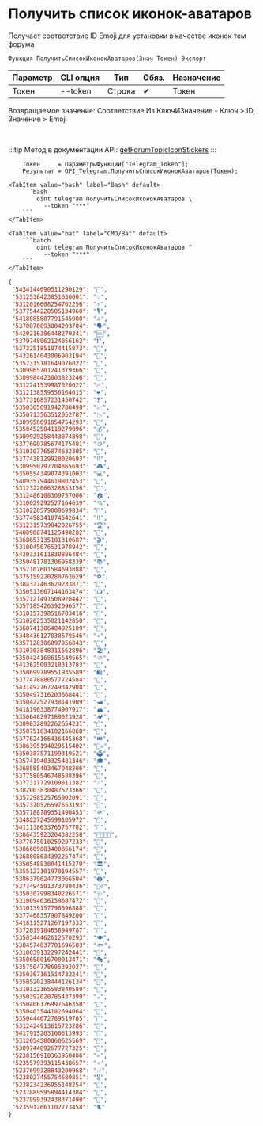 ﻿---
sidebar_position: 1
description: Получить список иконок-аватаров и другие функции для работы с Telegram в Открытом пакете интеграций - бесплатной open-source библиотеке интеграций для 1С:Предприятие 8, OneScript и CLI
keywords: [1C, 1С, 1С:Предприятие, 1С:Предприятие 8.3, API, Интеграция, Сервисы, Обмен, OneScript, CLI, Telegram]
---


# Получить список иконок-аватаров
 Получает соответствие ID Emoji для установки в качестве иконок тем форума



`Функция ПолучитьСписокИконокАватаров(Знач Токен) Экспорт`

  | Параметр | CLI опция | Тип | Обяз. | Назначение |
  |-|-|-|-|-|
  | Токен | --token | Строка | &#x2714; | Токен |

  
  Возвращаемое значение:   Соответствие Из КлючИЗначение - Ключ > ID, Значение > Emoji

<br/>

:::tip
Метод в документации API: [getForumTopicIconStickers](https://core.telegram.org/bots/api#getforumtopiciconstickers)
:::
<br/>


```bsl title="Пример использования для 1С:Предприятие/OneScript"
    Токен     = ПараметрыФункции["Telegram_Token"];
    Результат = OPI_Telegram.ПолучитьСписокИконокАватаров(Токен);
```
    

 <Tabs>
  
    <TabItem value="bash" label="Bash" default>
        ```bash
            oint telegram ПолучитьСписокИконокАватаров \
              --token "***"
        ```
    </TabItem>
  
    <TabItem value="bat" label="CMD/Bat" default>
        ```batch
            oint telegram ПолучитьСписокИконокАватаров ^
              --token "***"
        ```
    </TabItem>
</Tabs>


```json title="Результат"
{
 "5434144690511290129": "📰",
 "5312536423851630001": "💡",
 "5312016608254762256": "⚡️",
 "5377544228505134960": "🎙",
 "5418085807791545980": "🔝",
 "5370870893004203704": "🗣",
 "5420216386448270341": "🆒",
 "5379748062124056162": "❗️",
 "5373251851074415873": "📝",
 "5433614043006903194": "📆",
 "5357315181649076022": "📁",
 "5309965701241379366": "🔎",
 "5309984423003823246": "📣",
 "5312241539987020022": "🔥",
 "5312138559556164615": "❤️",
 "5377316857231450742": "❓",
 "5350305691942788490": "📈",
 "5350713563512052787": "📉",
 "5309958691854754293": "💎",
 "5350452584119279096": "💰",
 "5309929258443874898": "💸",
 "5377690785674175481": "🪙",
 "5310107765874632305": "💱",
 "5377438129928020693": "⁉️",
 "5309950797704865693": "🎮",
 "5350554349074391003": "💻",
 "5409357944619802453": "📱",
 "5312322066328853156": "🚗",
 "5312486108309757006": "🏠",
 "5310029292527164639": "💘",
 "5310228579009699834": "🎉",
 "5377498341074542641": "‼️",
 "5312315739842026755": "🏆",
 "5408906741125490282": "🏁",
 "5368653135101310687": "🎬",
 "5310045076531978942": "🎵",
 "5420331611830886484": "🔞",
 "5350481781306958339": "📚",
 "5357107601584693888": "👑",
 "5375159220280762629": "⚽️",
 "5384327463629233871": "🏀",
 "5350513667144163474": "📺",
 "5357121491508928442": "👀",
 "5357185426392096577": "🫦",
 "5310157398516703416": "🍓",
 "5310262535021142850": "💄",
 "5368741306484925109": "👠",
 "5348436127038579546": "✈️",
 "5357120306097956843": "🧳",
 "5310303848311562896": "🏖",
 "5350424168615649565": "⛅️",
 "5413625003218313783": "🦄",
 "5350699789551935589": "🛍",
 "5377478880577724584": "👜",
 "5431492767249342908": "🛒",
 "5350497316203668441": "🚂",
 "5350422527938141909": "🛥",
 "5418196338774907917": "🏔",
 "5350648297189023928": "🏕",
 "5309832892262654231": "🤖",
 "5350751634102166060": "🪩",
 "5377624166436445368": "🎟",
 "5386395194029515402": "🏴‍☠️",
 "5350387571199319521": "🗳",
 "5357419403325481346": "🎓",
 "5368585403467048206": "🔭",
 "5377580546748588396": "🔬",
 "5377317729109811382": "🎶",
 "5382003830487523366": "🎤",
 "5357298525765902091": "🕺",
 "5357370526597653193": "💃",
 "5357188789351490453": "🪖",
 "5348227245599105972": "💼",
 "5411138633765757782": "🧪",
 "5386435923204382258": "👨‍👩‍👧‍👦",
 "5377675010259297233": "👶",
 "5386609083400856174": "🤰",
 "5368808634392257474": "💅",
 "5350548830041415279": "🏛",
 "5355127101970194557": "🧮",
 "5386379624773066504": "🖨",
 "5377494501373780436": "👮‍♂️",
 "5350307998340226571": "🩺",
 "5310094636159607472": "💊",
 "5310139157790596888": "💉",
 "5377468357907849200": "🧼",
 "5418115271267197333": "🪪",
 "5372819184658949787": "🛃",
 "5350344462612570293": "🍽",
 "5384574037701696503": "🐟",
 "5310039132297242441": "🎨",
 "5350658016700013471": "🎭",
 "5357504778685392027": "🎩",
 "5350367161514732241": "🔮",
 "5350520238444126134": "🍹",
 "5310132165583840589": "🎂",
 "5350392020785437399": "☕️",
 "5350406176997646350": "🍣",
 "5350403544182694064": "🍔",
 "5350444672789519765": "🍕",
 "5312424913615723286": "🦠",
 "5417915203100613993": "💬",
 "5312054580060625569": "🎄",
 "5309744892677727325": "🎃",
 "5238156910363950406": "✍️",
 "5235579393115438657": "⭐️",
 "5237699328843200968": "✅",
 "5238027455754680851": "🎖",
 "5238234236955148254": "🤡",
 "5237889595894414384": "🧠",
 "5237999392438371490": "🦮",
 "5235912661102773458": "🐈"
}
```
